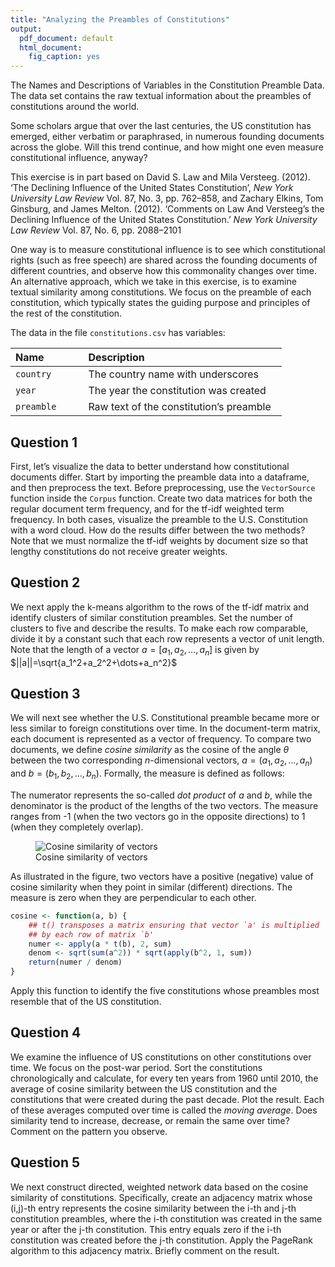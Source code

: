 ```yaml
---
title: "Analyzing the Preambles of Constitutions"
output:
  pdf_document: default
  html_document:
    fig_caption: yes
---
```


The Names and Descriptions of Variables in the Constitution Preamble Data.  The data set contains the raw textual information about the preambles of constitutions around the world.
 
Some scholars argue that over the last centuries, the US constitution has emerged, either verbatim or paraphrased, in numerous founding documents across the globe. Will this trend continue, and how might one even measure constitutional influence, anyway? 

This exercise is in part based on David S. Law and Mila Versteeg. (2012). 'The Declining Influence of the United States Constitution', *New York University Law Review* Vol. 87, No. 3, pp. 762--858, and Zachary Elkins, Tom Ginsburg, and James Melton. (2012).  'Comments on Law And Versteeg's the Declining Influence of the United States Constitution.' *New York University Law Review* Vol. 87, No. 6, pp. 2088--2101

One way is to measure constitutional influence is to see which constitutional rights (such as free speech) are shared across the founding documents of different countries, and observe how this commonality changes over time.  An alternative approach, which we take in this exercise, is to examine textual similarity among constitutions.  We focus on the preamble of each constitution, which typically states the guiding purpose and principles of the rest of the constitution. 

The data in the file `constitutions.csv` has variables:

-----------------------------------------------------------------------------
 Name                 Description
 -------------------- -------------------------------------------------------
 `country`            The country name with underscores 
 
 `year`               The year the constitution was created
 
 `preamble`           Raw text of the constitution's preamble
-----------------------------------------------------------------------------
 
## Question 1

First, let's visualize the data to better understand how constitutional documents differ. Start by importing the preamble data into a dataframe, and then preprocess the text.  Before preprocessing, use the `VectorSource` function inside the `Corpus` function.  Create two data matrices for both the regular document term frequency, and for the tf-idf weighted term frequency. In both cases, visualize the preamble to the U.S. Constitution with a word cloud. How do the results differ between the two methods? Note that we must normalize the tf-idf weights by document size so that lengthy constitutions do not receive greater weights.

## Question 2

We next apply the k-means algorithm to the rows of the tf-idf matrix and identify clusters of similar constitution preambles. Set the number of clusters to five and describe the results.  To make each row comparable, divide it by a constant such that each row represents a vector of unit length.  Note that the length of a vector $a=[a_1,a_2,\dots,a_n]$ is given by $||a||=\sqrt{a_1^2+a_2^2+\dots+a_n^2}$

## Question 3
We will next see whether the U.S. Constitutional preamble became more or less similar to foreign constitutions over time.  In the document-term matrix, each document is represented as a vector of frequency.  To compare two documents, we define *cosine similarity* as the cosine of the angle $\theta$ between the two corresponding $n$-dimensional vectors, $a=(a_1,a_2,\dots,a_n)$ and $b=(b_1,b_2,\dots,b_n)$.  Formally, the measure is defined as follows:

\begin{align}
\text{cosine similarity} &\ = \ \cos \theta \\
      &\ = \ \frac{a \cdot b}{||a||\cdot ||b||} \\
      &\ = \ \frac{\sum_{i=1}^n a_i b_i}
                 {\sqrt{\sum_{i=1}^n a_i^2} \sqrt{\sum_{i=1}^n b_i^2}}
\end{align}

The numerator represents the so-called *dot product* of *a* and *b*, while the denominator is the product of the lengths of the two vectors.  The measure ranges from -1 (when the two vectors go in the opposite directions) to 1 (when they completely overlap).  

![Cosine similarity of vectors](pics/cosineSimilarity.png)

As illustrated in the figure, two vectors have a positive (negative) value of cosine similarity when they point in similar (different) directions.  The measure is zero when they are perpendicular to each other.

```r
cosine <- function(a, b) {
    ## t() transposes a matrix ensuring that vector `a' is multiplied 
    ## by each row of matrix `b'
    numer <- apply(a * t(b), 2, sum) 
    denom <- sqrt(sum(a^2)) * sqrt(apply(b^2, 1, sum))
    return(numer / denom)
}
```
  
Apply this function to identify the five constitutions whose preambles
most resemble that of the US constitution.  

## Question 4

We examine the influence of US constitutions on other constitutions over time.  We focus on the post-war period.  Sort the constitutions chronologically and calculate, for every ten years from 1960 until 2010, the average of cosine similarity between the US constitution and the constitutions that were created during the past decade.  Plot the result.  Each of these averages computed over time is called the *moving average*.  Does similarity tend to increase, decrease, or remain the same over time?  Comment on the pattern you observe.

## Question 5

We next construct directed, weighted network data based on the cosine similarity of constitutions.  Specifically, create an adjacency matrix whose (i,j)-th entry represents the cosine similarity between the i-th and j-th constitution preambles, where the i-th constitution was created in the same year or after the j-th constitution.  This entry equals zero if the i-th constitution was created before the j-th constitution. Apply the PageRank algorithm to this adjacency matrix. Briefly comment on the result.

